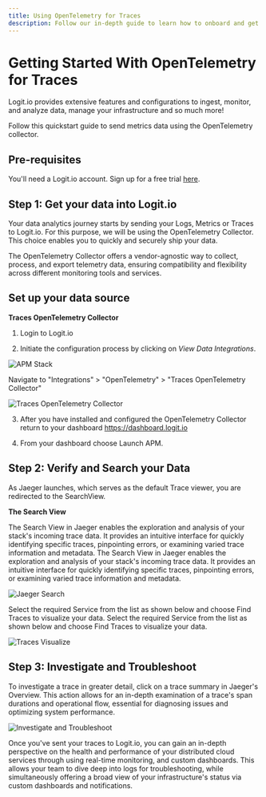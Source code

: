 ```yaml
---
title: Using OpenTelemetry for Traces
description: Follow our in-depth guide to learn how to onboard and get started sending data using OpenTelemetry to your traces/APM stack
---
```


# Getting Started With OpenTelemetry for Traces

Logit.io provides extensive features and configurations to ingest, 
monitor, and analyze data, manage your infrastructure and so much more!

Follow this quickstart guide to send metrics data using the OpenTelemetry collector.

## Pre-requisites

You'll need a Logit.io account. Sign up for a free 
trial [here](https://dashboard.logit.io/sign-up?utm_source=GettingStartedGuideOpenTelemetryMetrics&utm_medium=SignUp).

## Step 1: Get your data into Logit.io

Your data analytics journey starts by sending your Logs, Metrics or Traces 
to Logit.io. For this purpose, we will be using the OpenTelemetry Collector. 
This choice enables you to quickly and securely ship your data. 

The OpenTelemetry Collector offers a vendor-agnostic way to collect, 
process, and export telemetry data, ensuring compatibility and 
flexibility across different monitoring tools and services.

## Set up your data source

**Traces OpenTelemetry Collector**

1. Login to Logit.io

2. Initiate the configuration process by clicking on _View Data Integrations_.

![APM Stack](@/images/help/apm/overview/apm-stack.png) 

Navigate to "Integrations" > "OpenTelemetry" > "Traces OpenTelemetry Collector"

![Traces OpenTelemetry Collector](@/images/help/getting-started/traces-opentelemetry-collector.png)

3. After you have installed and configured the OpenTelemetry Collector return to your dashboard https://dashboard.logit.io

4. From your dashboard choose Launch APM.

## Step 2: Verify and Search your Data

As Jaeger launches, which serves as the default Trace viewer, you are redirected to the SearchView.

**The Search View**

The Search View in Jaeger enables the exploration and analysis of your 
stack's incoming trace data. It provides an intuitive interface for quickly 
identifying specific traces, pinpointing errors, or examining varied 
trace information and metadata.
The Search View in Jaeger enables the exploration and analysis of your 
stack's incoming trace data. It provides an intuitive interface for quickly 
identifying specific traces, pinpointing errors, or examining varied 
trace information and metadata.

![Jaeger Search](@/images/help/getting-started/jaeger-search.png)

Select the required Service from the list as shown below and 
choose Find Traces to visualize your data.
Select the required Service from the list as shown below and 
choose Find Traces to visualize your data.

![Traces Visualize](@/images/help/getting-started/traces-visualize.png)

## Step 3: Investigate and Troubleshoot

To investigate a trace in greater detail, click on a trace summary in Jaeger's Overview. 
This action allows for an in-depth examination of a trace's span durations and operational 
flow, essential for diagnosing issues and optimizing system performance.

![Investigate and Troubleshoot](@/images/help/getting-started/investigate-troubleshoot.png)

Once you've sent your traces to Logit.io, you can gain an in-depth perspective 
on the health and performance of your distributed cloud services through using 
real-time monitoring, and custom dashboards. This allows your team to dive deep 
into logs for troubleshooting, while simultaneously offering a broad view of 
your infrastructure's status via custom dashboards and notifications.